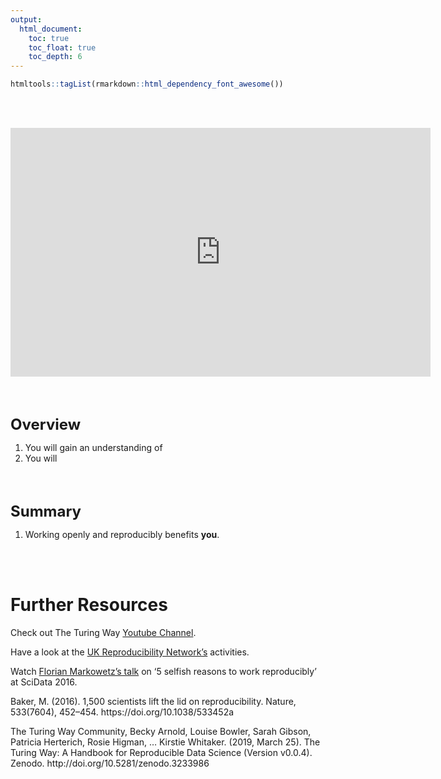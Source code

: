 ```yaml
---
output:
  html_document: 
    toc: true
    toc_float: true
    toc_depth: 6
---
```

```r
htmltools::tagList(rmarkdown::html_dependency_font_awesome())
```

<br /><br />

<p align="center">
<iframe src="https://docs.google.com/presentation/d/e/2PACX-1vSXuQY8N0OGs3G-iQcEJZNOJrYeJoDzz9E7qyJUzGJBt3MP4SfFtN8fXwAcDuWH8CUqxCnoHU3sbsax/embed?start=false&loop=false&delayms=3000" frameborder="0" width="672" height="398" allowfullscreen="true" mozallowfullscreen="true" webkitallowfullscreen="true"></iframe>
</p>

<br /><br />

:::: {.summarybox data-latex=""}
:::: {.summarybox-title }
<font size="5"> 
<i class="fas fa-question-circle"></i> **Overview**
</font> 
::::

1. You will gain an understanding of 
2. You will  
::::

<br /> <br />


:::: {.taskbox data-latex=""}
:::: {.taskbox-title }
<font size="5"> 
<i class="fas fa-exclamation-circle"></i> **Summary**
</font>
::::

1. Working openly and reproducibly benefits **you**. 

::::


<br /><br />

# Further Resources

Check out The Turing Way [Youtube Channel](https://www.youtube.com/channel/UCPDxZv5BMzAw0mPobCbMNuA).

Have a look at the [UK Reproducibility Network's](https://www.ukrn.org) activities.

Watch [Florian Markowetz's talk](https://www.youtube.com/watch?v=Is15CMVPHas&feature=youtu.be) on '5 selfish reasons to work reproducibly' at SciData 2016.

Baker, M. (2016). 1,500 scientists lift the lid on reproducibility. Nature, 533(7604), 452–454. https://doi.org/10.1038/533452a

The Turing Way Community, Becky Arnold, Louise Bowler, Sarah Gibson, Patricia Herterich, Rosie Higman, … Kirstie Whitaker. (2019, March 25). The Turing Way: A Handbook for Reproducible Data Science (Version v0.0.4). Zenodo. http://doi.org/10.5281/zenodo.3233986

